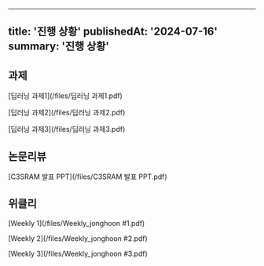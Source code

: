 
---
title: '진행 상황'
publishedAt: '2024-07-16'
summary: '진행 상황'
---
## 과제

[딥러닝 과제1](/files/딥러닝 과제1.pdf)

[딥러닝 과제2](/files/딥러닝 과제2.pdf)

[딥러닝 과제3](/files/딥러닝 과제3.pdf)


## 논문리뷰

[C3SRAM 발표 PPT](/files/C3SRAM 발표 PPT.pdf)


## 위클리

[Weekly 1](/files/Weekly_jonghoon #1.pdf)

[Weekly 2](/files/Weekly_jonghoon #2.pdf)

[Weekly 3](/files/Weekly_jonghoon #3.pdf)
